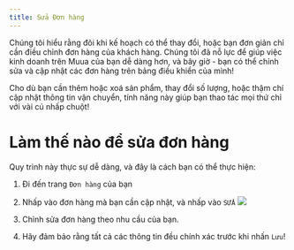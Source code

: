 ```yaml
---
title: Sửa Đơn hàng
---
```



Chúng tôi hiểu rằng đôi khi kế hoạch có thể thay đổi, hoặc bạn đơn giản chỉ cần điều chỉnh đơn hàng của khách hàng. Chúng tôi đã nỗ lực để giúp việc kinh doanh trên Muua của bạn dễ dàng hơn, và bây giờ - bạn có thể chỉnh sửa và cập nhật các đơn hàng trên bảng điều khiển của mình!

Cho dù bạn cần thêm hoặc xoá sản phẩm, thay đổi số lượng, hoặc thậm chí cập nhật thông tin vận chuyển, tính năng này giúp bạn thao tác mọi thứ chỉ với vài cú nhấp chuột!

# Làm thế nào để sửa đơn hàng

Quy trình này thực sự dễ dàng, và đây là cách bạn có thể thực hiện:

1. Đi đến trang `Đơn hàng` của bạn

2. Nhấp vào đơn hàng mà bạn cần cập nhật, và nhấp vào `SỬA`
   ![](/img/docs/bangdieukhien/donhang/suadonhang/1.png)

3. Chỉnh sửa đơn hàng theo nhu cầu của bạn.

   <ReactPlayer
     playing
     controls
     url="https://youtu.be/Sb0_gdHHzMw"
     width="100%"
   />

4. Hãy đảm bảo rằng tất cả các thông tin đều chính xác trước khi nhấn `Lưu`!
